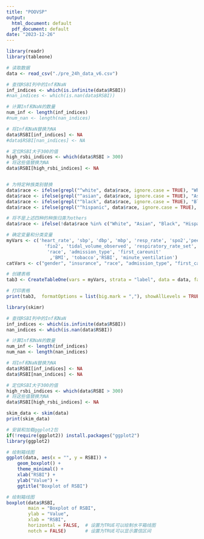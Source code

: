 ```yaml
---
title: "POOVSP"
output:
  html_document: default
  pdf_document: default
date: "2023-12-26"
---
```


```r
library(readr)
library(tableone)

# 读取数据
data <- read_csv("./pre_24h_data_v6.csv")

# 查找RSBI列中的Inf和NaN
inf_indices <- which(is.infinite(data$RSBI))
#nan_indices <- which(is.nan(data$RSBI))

# 计算Inf和NaN的数量
num_inf <- length(inf_indices)
#num_nan <- length(nan_indices)

# 将Inf和NaN替换为NA
data$RSBI[inf_indices] <- NA
#data$RSBI[nan_indices] <- NA

# 定位RSBI大于300的值
high_rsbi_indices <- which(data$RSBI > 300)
# 将这些值替换为NA
data$RSBI[high_rsbi_indices] <- NA


# 为特定种族类别替换
data$race <- ifelse(grepl("^white", data$race, ignore.case = TRUE), "White", data$race)
data$race <- ifelse(grepl("^asian", data$race, ignore.case = TRUE), "Asian", data$race)
data$race <- ifelse(grepl("^black", data$race, ignore.case = TRUE), "Black", data$race)
data$race <- ifelse(grepl("^hispanic", data$race, ignore.case = TRUE), "Hispanic", data$race)

# 将不是上述四种的种族归类为others
data$race <- ifelse(!data$race %in% c("White", "Asian", "Black", "Hispanic"), "Other", data$race)

# 确定变量和分类变量
myVars <- c('heart_rate', 'sbp', 'dbp', 'mbp', 'resp_rate', 'spo2','peep',
              'fio2', 'tidal_volume_observed', 'respiratory_rate_set', 'plateau_pressure','GCS','age_now','gender', 'insurance',
               'race', 'admission_type', 'first_careunit'
                ,'BMI', 'tobacco','RSBI', 'minute_ventilation')
catVars <- c("gender", "insurance", "race", "admission_type", "first_careunit", 'tobacco')

# 创建表格
tab3 <- CreateTableOne(vars = myVars, strata = "label", data = data, factorVars = catVars)

# 打印表格
print(tab3,  formatOptions = list(big.mark = ","), showAllLevels = TRUE)

```
```r
library(skimr)

# 查找RSBI列中的Inf和NaN
inf_indices <- which(is.infinite(data$RSBI))
nan_indices <- which(is.nan(data$RSBI))

# 计算Inf和NaN的数量
num_inf <- length(inf_indices)
num_nan <- length(nan_indices)

# 将Inf和NaN替换为NA
data$RSBI[inf_indices] <- NA
data$RSBI[nan_indices] <- NA

# 定位RSBI大于300的值
high_rsbi_indices <- which(data$RSBI > 300)
# 将这些值替换为NA
data$RSBI[high_rsbi_indices] <- NA

skim_data <- skim(data)
print(skim_data)
```

```r
# 安装和加载ggplot2包
if(!require(ggplot2)) install.packages("ggplot2")
library(ggplot2)

# 绘制箱线图
ggplot(data, aes(x = "", y = RSBI)) + 
    geom_boxplot() +
    theme_minimal() +
    xlab("RSBI") + 
    ylab("Value") +
    ggtitle("Boxplot of RSBI")

# 绘制箱线图
boxplot(data$RSBI, 
        main = "Boxplot of RSBI", 
        ylab = "Value", 
        xlab = "RSBI",
        horizontal = FALSE,  # 设置为TRUE可以绘制水平箱线图
        notch = FALSE)       # 设置为TRUE可以显示置信区间

```

